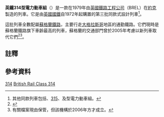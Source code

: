{{鐵路車輛
|車輛名稱     = 英鐵314型電力動車組
|公司色       = #15397F
|標題色       = white
|圖像         = 314212 at Patterton.jpg
|pxl          = 300px
|圖像說明     = 314型列車行走[[大格拉斯哥|大格拉斯哥]]地區的[[通勤鐵路|通勤鐵路]]路線
|unit         = self
|製造商       = {{link-en|約克霍爾蓋特路鐵路車廠|Holgate Road carriage works, York|BREL約克}}
|用戶         = [[蘇格蘭鐵路|蘇格蘭鐵路]]（{{link-en|阿貝利奧集團|Abellio (transport company)}}）
|列車編組     = 一列 3 節<br />DMSO+PTSO+DMSO
|輛數         = 48（分成 16 列）
|製造年份     = 1979年<br />2011年─2013年間翻新
|車輛編號     = 314201─314216
|投入服務日期 = 1979年至今
|全長         = {{convert|19.80|m|ftin|0|abbr=on}}
|全闊         = {{convert|2.82|m|ftin|0|abbr=on}}
|全高         = {{convert|3.58|m|ftin|0|abbr=on}}
|車輛重量     = {{convert|102.5|t}}
|編組載客量   = 212座位
|營運最高速度 = {{convert|75|mph|0|abbr=on}}
|電動機功率   = {{convinfobox|656|kW||hp}}
|軌距         = 1,435毫米（[[標準軌|標準軌]]）
|車體物料 = [[不鏽鋼|不鏽鋼]]
|電化方式     = 25[[伏特|kV]][[高架電纜|架空電纜]][[交流電|交流電]]
|備註         = <ref group="參" name="AngelTrains">{{cite web|url=https://www.angeltrains.co.uk/Products-Services/Regional-Passenger-Trains/12|title=Class 314 - Abellio ScotRail|publisher=Angel Trains|accessdate=2015-10-04|language=en|archive-date=2018-02-17|archive-url=https://web.archive.org/web/20180217141912/https://www.angeltrains.co.uk/Products-Services/Regional-Passenger-Trains/12|dead-url=no}}</ref>
}}
'''英鐵314型電力動車組'''（{{lang-en|British Rail Class 314}}）是一款在1979年由[[英國鐵路工程公司|英國鐵路工程公司]]（BREL）在[[約克|約克]]製造的列車。它是由[[英國國鐵|英國國鐵]]自1972年起購置的第三批同款式設計列車<ref group="註">其他同款列車包括{{link-en|英鐵313型電力動車組|British Rail Class 313|313}}、[[英鐵315型電力動車組|315]]、{{link-en|英鐵507型電力動車組|British Rail Class 507|507}}及{{link-en|英鐵508型電力動車組|British Rail Class 508|508}}型電力動車組。</ref>。

這批列車全數配屬[[蘇格蘭鐵路|蘇格蘭鐵路]]，主要行走[[大格拉斯哥|大格拉斯哥]]地區的通勤鐵路。它們現時是蘇格蘭鐵路旗下車齡最高的列車，蘇格蘭的交通部門曾於2005年考慮以新列車取代它們<ref group="參">{{cite web|url=http://www.transportscotland.gov.uk/system/files/documents/tsc-basic-pages/replacement_of_314_units.pdf|title=Modified Priced Option Replacement of Class 314 Electric Multiple Units|date=2005-05-10|accessdate=2015-10-04|language=en}}</ref><ref group="註">有關檔案現由{{link-en|蘇格蘭交通部|Transport Scotland}}保管，但該機構於2006年方才成立。</ref>。

== 註釋 ==
<references group="註"/>

== 參考資料 ==
<references group="參"/>

{{英國鐵路小作品}}

{{英國電力動車組}}

[[Category:英國電力動車組|314]]
[[Category:25千伏50赫茲交流電力動車組|British Rail Class 314]]